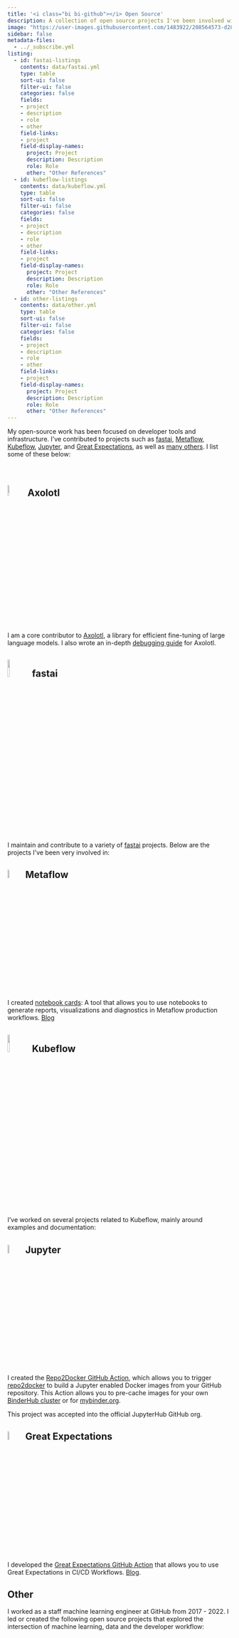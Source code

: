 ```yaml
---
title: '<i class="bi bi-github"></i> Open Source'
description: A collection of open source projects I've been involved with.
image: "https://user-images.githubusercontent.com/1483922/208564573-d28e0ef0-984f-43ae-8ede-92b573518c54.png"
sidebar: false
metadata-files: 
  - ../_subscribe.yml
listing: 
  - id: fastai-listings
    contents: data/fastai.yml
    type: table
    sort-ui: false
    filter-ui: false
    categories: false
    fields: 
    - project
    - description
    - role
    - other
    field-links:
    - project
    field-display-names:
      project: Project
      description: Description
      role: Role
      other: "Other References"
  - id: kubeflow-listings
    contents: data/kubeflow.yml
    type: table
    sort-ui: false
    filter-ui: false
    categories: false
    fields: 
    - project
    - description
    - role
    - other
    field-links:
    - project
    field-display-names:
      project: Project
      description: Description
      role: Role
      other: "Other References"
  - id: other-listings
    contents: data/other.yml
    type: table
    sort-ui: false
    filter-ui: false
    categories: false
    fields: 
    - project
    - description
    - role
    - other
    field-links:
    - project
    field-display-names:
      project: Project
      description: Description
      role: Role
      other: "Other References"
---
```


My open-source work has been focused on developer tools and infrastructure. I've contributed to projects such as [fastai](#fastai), [Metaflow](#metaflow), [Kubeflow](#kubeflow), [Jupyter](#jupyter), and [Great Expectations](#great-expectations), as well as [many others](#other).  I list some of these below:

<br>

## ![](img_oss/axolotl.png){width="8%"} Axolotl 

I am a core contributor to [Axolotl](https://github.com/OpenAccess-AI-Collective/axolotl), a library for efficient fine-tuning of large language models. I also wrote an in-depth [debugging guide](https://hamel.dev/blog/posts/axolotl/) for Axolotl.

## ![](img_oss/fastai_small.png){width="10%"} fastai 

I maintain and contribute to a variety of [fastai](https://github.com/fastai) projects. Below are the projects I've been very involved in: 

::: {#fastai-listings}
:::


## ![](img_oss/metaflow.webp){width="7%"} Metaflow

I created [notebook cards](https://github.com/outerbounds/metaflow-card-notebook): A tool that allows you to use notebooks to generate reports, visualizations and diagnostics in Metaflow production workflows. [Blog](https://outerbounds.com/blog/notebooks-in-production-with-metaflow/)

## ![](img_oss/kubeflow.jpeg){width="10%"} Kubeflow

I've worked on several projects related to Kubeflow, mainly around examples and documentation:

::: {#kubeflow-listings}
:::


## ![](img_oss/jupyter.png){width="7%"} Jupyter

I created the [Repo2Docker GitHub Action](https://github.com/jupyterhub/repo2docker-action), which allows you to trigger [repo2docker](https://github.com/jupyter/repo2docker) to build a Jupyter enabled Docker images from your GitHub repository.  This Action allows you to pre-cache images for your own [BinderHub cluster](https://binderhub.readthedocs.io/en/latest/zero-to-binderhub/setup-binderhub.html) or for [mybinder.org](https://mybinder.org/).

This project was accepted into the official JupyterHub GitHub org.

## ![](img_oss/ge-logo.png){width="7%"} Great Expectations

I developed the [Great Expectations GitHub Action](https://github.com/great-expectations/great_expectations_action) that allows you to use Great Expectations in CI/CD Workflows. [Blog](https://github.blog/2020-10-01-keeping-your-data-pipelines-healthy-with-the-great-expectations-github-action/).


## <i class="bi bi-github"></i> Other

I worked as a staff machine learning engineer at GitHub from 2017 - 2022.  I led or created the following open source projects that explored the intersection of machine learning, data and the developer workflow:


::: {#other-listings}
:::


